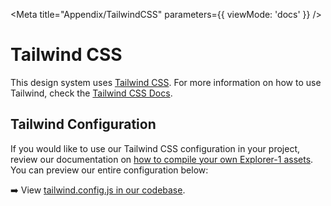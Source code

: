 
<Meta
  title="Appendix/TailwindCSS"
  parameters={{ viewMode: 'docs' }}
/>

# Tailwind CSS

This design system uses [Tailwind CSS](https://tailwindcss.com/). For more information on how to use Tailwind, check the [Tailwind CSS Docs](https://tailwindcss.com/docs).

## Tailwind Configuration

If you would like to use our Tailwind CSS configuration in your project, review our documentation on [how to compile your own Explorer-1 assets](https://github.com/nasa-jpl/explorer-1/tree/v2#compile-your-own-using-assets-a-la-carte). You can preview our entire configuration below:

➡️ View [tailwind.config.js in our codebase](https://github.com/nasa-jpl/explorer-1/blob/v2/packages/common/tailwind.config.ts).
